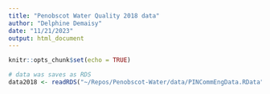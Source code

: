```yaml
---
title: "Penobscot Water Quality 2018 data"
author: "Delphine Demaisy"
date: "11/21/2023"
output: html_document
---
```

```r
knitr::opts_chunk$set(echo = TRUE)
```

```r
# data was saves as RDS 
data2018 <- readRDS("~/Repos/Penobscot-Water/data/PINCommEngData.RData")
```

